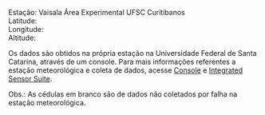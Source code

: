 Estação: Vaisala Área Experimental UFSC Curitibanos   
Latitude:     
<!-- dois underline antes de depois do texto deixam ele em negrito -->
<!-- um underline antes e depois do texto deixam ele em italico  -->
Longitude:       
Altitude:


Os dados são obtidos na própria estação na Universidade Federal de Santa Catarina, através de um console.  Para mais informações referentes a estação meteorológica e coleta de dados, acesse [Console](https://www.davisinstruments.com/product_documents/weather/manuals/07395-234_IM_06312.pdf) e [Integrated Sensor Suite](https://www.davisinstruments.com/product_documents/weather/manuals/07395-333_IM_6322C-6334.pdf).

Obs.: As cédulas em branco são de dados não coletados por falha na estação meteorológica.